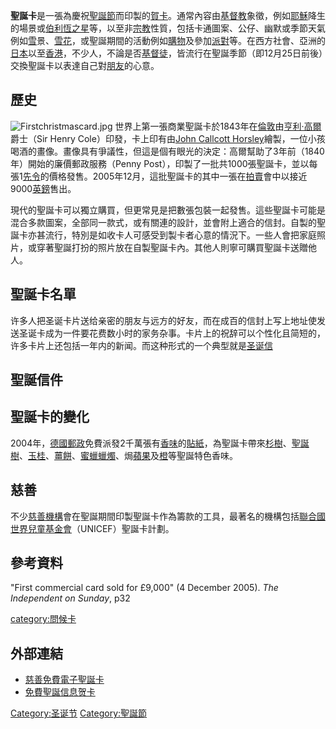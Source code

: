 '''聖誕卡'''是一張為慶祝[[聖誕節|聖誕節]]而印製的[[賀卡|賀卡]]。通常內容由[[基督教|基督教]]象徵，例如[[耶穌|耶穌]]降生的場景或[[伯利恆之星|伯利恆之星]]等，以至非[[宗教|宗教]]性質，包括卡通圖案、公仔、幽默或季節天氣例如[[雪|雪]]景、[[雪花|雪花]]，或聖誕期間的活動例如[[購物|購物]]及參加[[派對|派對]]等。在西方社會、亞洲的[[日本|日本]]以至[[香港|香港]]，不少人，不論是否[[基督徒|基督徒]]，皆流行在聖誕季節（即12月25日前後）交換聖誕卡以表達自己對[[朋友|朋友]]的心意。

==歷史==
[[File:Firstchristmascard.jpg|thumb]]
世界上第一張商業聖誕卡於1843年在[[倫敦|倫敦]]由[[亨利·高爾|亨利·高爾]]爵士（Sir Henry Cole）印發，卡上印有由[[John_Callcott_Horsley|John Callcott Horsley]]繪製，一位小孩喝酒的畫像。畫像具有爭議性，但這是個有眼光的決定：高爾幫助了3年前（1840年）開始的廉價郵政服務（Penny Post），印製了一批共1000張聖誕卡，並以每張1[[先令|先令]]的價格發售。2005年12月，這批聖誕卡的其中一張在[[拍賣|拍賣]]會中以接近9000[[英鎊|英鎊]]售出。

現代的聖誕卡可以獨立購買，但更常見是把數張包裝一起發售。這些聖誕卡可能是混合多款圖案，全部同一款式，或有關連的設計，並會附上適合的信封。自製的聖誕卡亦甚流行，特別是如收卡人可感受到製卡者心意的情況下。一些人會把家庭照片，或穿著聖誕打扮的照片放在自製聖誕卡內。其他人則寧可購買聖誕卡送贈他人。

==聖誕卡名單==
许多人把圣诞卡片送给亲密的朋友与远方的好友，而在成百的信封上写上地址使发送圣诞卡成为一件要花费数小时的家务杂事。卡片上的祝辞可以个性化且简短的，许多卡片上还包括一年内的新闻。而这种形式的一个典型就是[[圣诞信|圣诞信]]

==聖誕信件==

==聖誕卡的變化==
2004年，[[德國郵政|德國郵政]]免費派發2千萬張有[[香味|香味]]的[[貼紙|貼紙]]，為聖誕卡帶來[[杉樹|杉樹]]、[[聖誕樹|聖誕樹]]、[[玉桂|玉桂]]、[[薑餅|薑餅]]、[[蜜蠟|蜜蠟]][[蠟燭|蠟燭]]、焗[[蘋果|蘋果]]及[[橙|橙]]等聖誕特色香味。

==慈善==
不少[[慈善機構|慈善機構]]會在聖誕期間印製聖誕卡作為籌款的工具，最著名的機構包括[[聯合國世界兒童基金會|聯合國世界兒童基金會]]（UNICEF）聖誕卡計劃。

==參考資料==
"First commercial card sold for £9,000" (4 December 2005). ''The Independent on Sunday'', p32

[[Category:圣诞节|Category:圣诞节]]
[[category:問候卡|category:問候卡]]

==外部連結==
{{Commonscat|Christmas cards}}
*[http://www.nokia.com/sa1/seasonGreetingsweb/sg05_cardForm.jsp 慈善免費電子聖誕卡]
*[http://jieri.moonlightchest.com/ecards/step1.asp?cat_fldAuto=8 免費聖誕信息贺卡]

{{聖誕節}}
[[Category:聖誕節|Category:聖誕節]]